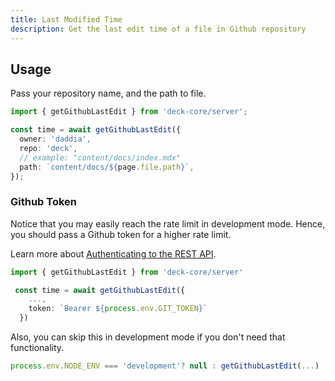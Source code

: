 ```yaml
---
title: Last Modified Time
description: Get the last edit time of a file in Github repository
---
```


## Usage

Pass your repository name, and the path to file.

```ts
import { getGithubLastEdit } from 'deck-core/server';

const time = await getGithubLastEdit({
  owner: 'daddia',
  repo: 'deck',
  // example: "content/docs/index.mdx"
  path: `content/docs/${page.file.path}`,
});
```

### Github Token

Notice that you may easily reach the rate limit in development mode. Hence, you
should pass a Github token for a higher rate limit.

Learn more about
[Authenticating to the REST API](https://docs.github.com/en/rest/overview/authenticating-to-the-rest-api).

```ts
import { getGithubLastEdit } from 'deck-core/server'

 const time = await getGithubLastEdit({
    ...,
    token: `Bearer ${process.env.GIT_TOKEN}`
  })
```

Also, you can skip this in development mode if you don't need that
functionality.

```ts
process.env.NODE_ENV === 'development'? null : getGithubLastEdit(...)
```
